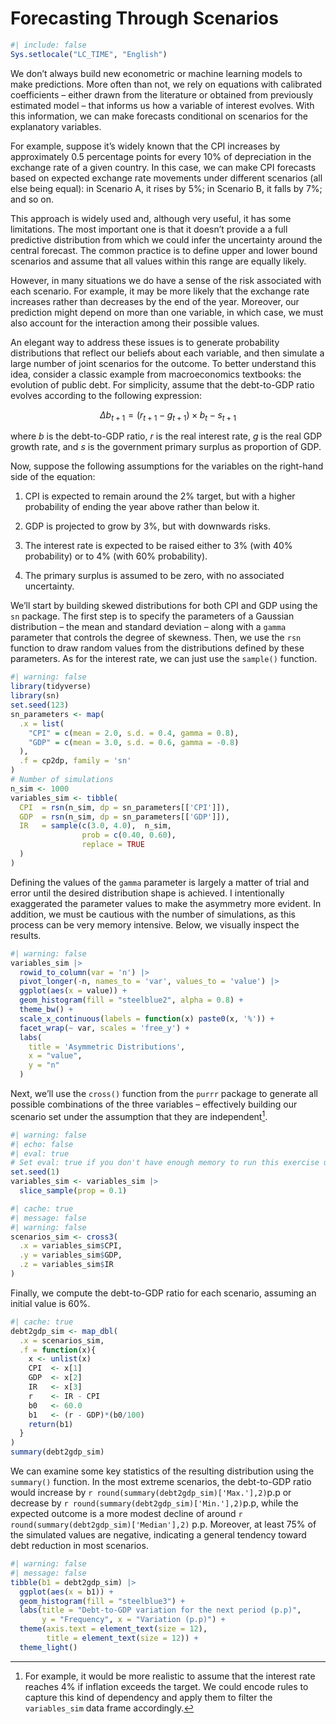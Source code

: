 # Forecasting Through Scenarios

```r
#| include: false
Sys.setlocale("LC_TIME", "English")
```

We don't always build new econometric or machine learning models to make predictions. More often than not, we rely on equations with calibrated coefficients -- either drawn from the literature or obtained from previously estimated model -- that informs us how a variable of interest evolves. With this information, we can make forecasts conditional on scenarios for the explanatory variables.

For example, suppose it's widely known that the CPI increases by approximately 0.5 percentage points for every 10% of depreciation in the exchange rate of a given country. In this case, we can make CPI forecasts based on expected exchange rate movements under different scenarios (all else being equal): in Scenario A, it rises by 5%; in Scenario B, it falls by 7%; and so on.

This approach is widely used and, although very useful, it has some limitations. The most important one is that it doesn't provide a a full predictive distribution from which we could infer the uncertainty around the central forecast. The common practice is to define upper and lower bound scenarios and assume that all values within this range are equally likely.

However, in many situations we do have a sense of the risk associated with each scenario. For example, it may be more likely that the exchange rate increases rather than decreases by the end of the year. Moreover, our prediction might depend on more than one variable, in which case, we must also account for the interaction among their possible values.

An elegant way to address these issues is to generate probability distributions that reflect our beliefs about each variable, and then simulate a large number of joint scenarios for the outcome. To better understand this idea, consider a classic example from macroeconomics textbooks: the evolution of public debt. For simplicity, assume that the debt-to-GDP ratio evolves according to the following expression:

$$ \Delta b_{t+1} = (r_{t+1} - g_{t+1}) \times b_{t} - s_{t+1} $$

where $b$ is the debt-to-GDP ratio, $r$ is the real interest rate, $g$ is the real GDP growth rate, and $s$ is the government primary surplus as proportion of GDP.

Now, suppose the following assumptions for the variables on the right-hand side of the equation:

1.  CPI is expected to remain around the 2% target, but with a higher probability of ending the year above rather than below it.

2.  GDP is projected to grow by 3%, but with downwards risks.

3.  The interest rate is expected to be raised either to 3% (with 40% probability) or to 4% (with 60% probability).

4.  The primary surplus is assumed to be zero, with no associated uncertainty.

We'll start by building skewed distributions for both CPI and GDP using the `sn` package. The first step is to specify the parameters of a Gaussian distribution -- the mean and standard deviation -- along with a `gamma` parameter that controls the degree of skewness. Then, we use the `rsn` function to draw random values from the distributions defined by these parameters. As for the interest rate, we can just use the `sample()` function.

```r
#| warning: false
library(tidyverse)
library(sn)
set.seed(123)
sn_parameters <- map(
  .x = list(
    "CPI" = c(mean = 2.0, s.d. = 0.4, gamma = 0.8),
    "GDP" = c(mean = 3.0, s.d. = 0.6, gamma = -0.8)
  ),
  .f = cp2dp, family = 'sn'
)
# Number of simulations
n_sim <- 1000
variables_sim <- tibble(
  CPI  = rsn(n_sim, dp = sn_parameters[['CPI']]),
  GDP  = rsn(n_sim, dp = sn_parameters[['GDP']]),
  IR   = sample(c(3.0, 4.0),  n_sim, 
                prob = c(0.40, 0.60), 
                replace = TRUE
  )
)
```

Defining the values of the `gamma` parameter is largely a matter of trial and error until the desired distribution shape is achieved. I intentionally exaggerated the parameter values to make the asymmetry more evident. In addition, we must be cautious with the number of simulations, as this process can be very memory intensive. Below, we visually inspect the results.

```r
#| warning: false
variables_sim |> 
  rowid_to_column(var = 'n') |> 
  pivot_longer(-n, names_to = 'var', values_to = 'value') |> 
  ggplot(aes(x = value)) +
  geom_histogram(fill = "steelblue2", alpha = 0.8) +
  theme_bw() +
  scale_x_continuous(labels = function(x) paste0(x, '%')) +
  facet_wrap(~ var, scales = 'free_y') +
  labs(
    title = 'Asymmetric Distributions',
    x = "value",
    y = "n"
  )
```

Next, we'll use the `cross()` function from the `purrr` package to generate all possible combinations of the three variables -- effectively building our scenario set under the assumption that they are independent[^forecasting-through-scenarios-1].

[^forecasting-through-scenarios-1]: For example, it would be more realistic to assume that the interest rate reaches 4% if inflation exceeds the target. We could encode rules to capture this kind of dependency and apply them to filter the `variables_sim` data frame accordingly.

```r
#| warning: false
#| echo: false
#| eval: true
# Set eval: true if you don't have enough memory to run this exercise using the full sample
set.seed(1) 
variables_sim <- variables_sim |> 
  slice_sample(prop = 0.1)
```

```r
#| cache: true
#| message: false
#| warning: false
scenarios_sim <- cross3(
  .x = variables_sim$CPI,
  .y = variables_sim$GDP,
  .z = variables_sim$IR
)
```

Finally, we compute the debt-to-GDP ratio for each scenario, assuming an initial value is 60%.

```r
#| cache: true
debt2gdp_sim <- map_dbl(
  .x = scenarios_sim, 
  .f = function(x){
    x <- unlist(x)
    CPI  <- x[1]
    GDP  <- x[2]
    IR   <- x[3]
    r    <- IR - CPI
    b0   <- 60.0
    b1   <- (r - GDP)*(b0/100)
    return(b1)
  }
)
summary(debt2gdp_sim)
```

We can examine some key statistics of the resulting distribution using the `summary()` function. In the most extreme scenarios, the debt-to-GDP ratio would increase by `r round(summary(debt2gdp_sim)['Max.'],2)`p.p or decrease by `r round(summary(debt2gdp_sim)['Min.'],2)`p.p, while the expected outcome is a more modest decline of around `r round(summary(debt2gdp_sim)['Median'],2)` p.p. Moreover, at least 75% of the simulated values are negative, indicating a general tendency toward debt reduction in most scenarios.

```r
#| warning: false
#| message: false
tibble(b1 = debt2gdp_sim) |> 
  ggplot(aes(x = b1)) +
  geom_histogram(fill = "steelblue3") +
  labs(title = "Debt-to-GDP variation for the next period (p.p)",
       y = "Frequency", x = "Variation (p.p)") +
  theme(axis.text = element_text(size = 12),
        title = element_text(size = 12)) +
  theme_light()
```

